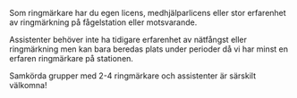 Som ringmärkare har du egen licens, medhjälparlicens eller stor erfarenhet av ringmärkning på fågelstation eller motsvarande.

Assistenter behöver inte ha tidigare erfarenhet av nätfångst eller ringmärkning men kan bara beredas plats under perioder då vi har minst en erfaren ringmärkare på stationen.

Samkörda grupper med 2-4 ringmärkare och assistenter är särskilt välkomna!
